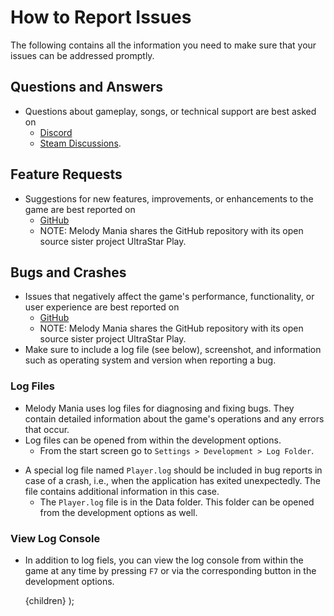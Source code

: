 
# How to Report Issues
The following contains all the information you need to make sure that your issues can be addressed promptly.

## Questions and Answers
- Questions about gameplay, songs, or technical support are best asked on
    - [Discord](https://discord.gg/PAUJFKCGbb)
    - [Steam Discussions](https://steamcommunity.com/app/2394070/discussions/).

## Feature Requests
- Suggestions for new features, improvements, or enhancements to the game are best reported on
    - [GitHub](https://github.com/UltraStar-Deluxe/Play/issues/)
    - NOTE: Melody Mania shares the GitHub repository with its open source sister project UltraStar Play.

## Bugs and Crashes
- Issues that negatively affect the game's performance, functionality, or user experience are best reported on
    - [GitHub](https://github.com/UltraStar-Deluxe/Play/issues/)
    - NOTE: Melody Mania shares the GitHub repository with its open source sister project UltraStar Play.
- Make sure to include a log file (see below), screenshot, and information such as operating system and version when reporting a bug.

### <a name="log-files"></a>Log Files

- Melody Mania uses log files for diagnosing and fixing bugs. They contain detailed information about the game's operations and any errors that occur.
- Log files can be opened from within the development options.
    - From the start screen go to `Settings > Development > Log Folder`.
<TutorialVideo src="/videos/how-to-find-log-file.webm" />

- A special log file named `Player.log` should be included in bug reports in case of a crash, i.e., when the application has exited unexpectedly. The file contains additional information in this case.
    - The `Player.log` file is in the Data folder. This folder can be opened from the development options as well.
<TutorialVideo src="/videos/how-to-find-player-log-file.webm" />

### <a name="log-console"></a>View Log Console
- In addition to log fiels, you can view the log console from within the game at any time by pressing `F7` or via the corresponding button in the development options.

    <MdxLayoutComponent>{children}</MdxLayoutComponent>
);

